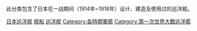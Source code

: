 此分类包含了日本在一战期间（1914年~1918年）设计、建造及使用过的巡洋舰。
{{Commonscat|World War I cruisers of Japan}}

[[Category:日本巡洋舰|]]
[[Category:第一次世界大戰軍艦|舰船]]
[[Category:日本一戰武器|巡洋舰]]
[[Category:各時期軍艦|Category:各時期軍艦]]
[[Category:第一次世界大戰巡洋艦|Category:第一次世界大戰巡洋艦]]
